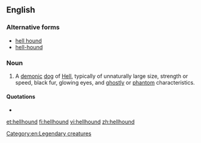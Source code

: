 {{wikipedia}}
==English==

===Alternative forms===
* [[hell hound]]
* [[hell-hound]]

===Noun===
{{en-noun}}

# {{mythology}} A [[demon]]ic [[dog]] of [[Hell]], typically of unnaturally large size, strength or speed, black fur, glowing eyes, and [[ghostly]] or [[phantom]] characteristics.

====Quotations====
* {{seeCites}}

[[Category:en:Legendary creatures]]
[[et:hellhound]]
[[fi:hellhound]]
[[vi:hellhound]]
[[zh:hellhound]]